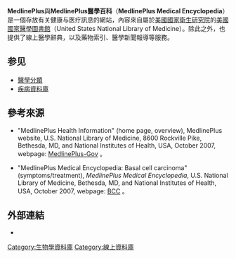 '''MedlinePlus'''與'''MedlinePlus醫學百科'''（'''MedlinePlus Medical Encyclopedia'''）是一個存放有关健康与医疗訊息的網站，內容來自屬於[[美國|美國]][[國家衛生研究院_(美國)|國家衛生研究院]]的[[美國國家醫學圖書館|美國國家醫學圖書館]]（United States National Library of Medicine）。除此之外，也提供了線上醫學辭典，以及藥物索引、醫學新聞報導等服務。

== 参见 ==
* [[醫學分類|醫學分類]]
*[[疾病資料庫|疾病資料庫]]

== 參考來源 ==
* "MedlinePlus Health Information" (home page, overview), MedlinePlus website, U.S. National Library of Medicine, 8600 Rockville Pike, Bethesda, MD, and National Institutes of Health, USA, October 2007, webpage: [http://medlineplus.gov MedlinePlus-Gov] {{Wayback|url=http://medlineplus.gov/ |date=20191002063712 }}。

* "MedlinePlus Medical Encyclopedia: Basal cell carcinoma" (symptoms/treatment), ''MedlinePlus Medical Encyclopedia'', U.S. National Library of Medicine, Bethesda, MD, and National Institutes of Health, USA, October 2007, webpage: [http://www.nlm.nih.gov/medlineplus/ency/article/000824.htm BCC] {{Wayback|url=http://www.nlm.nih.gov/medlineplus/ency/article/000824.htm |date=20160705120123 }}。

== 外部連結 ==
* {{cite web en | url = http://medlineplus.gov | title = MedlinePlus home page | language = en | accessdate = 2007-09-18 | date = 2007-09-18 | format = html | archive-date = 2019-10-02 | archive-url = https://web.archive.org/web/20191002063712/https://medlineplus.gov/ | dead-url = no }}

[[Category:生物學資料庫|Category:生物學資料庫]]
[[Category:線上資料庫|Category:線上資料庫]]